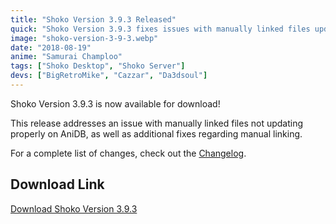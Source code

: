 ```yaml
---
title: "Shoko Version 3.9.3 Released"
quick: "Shoko Version 3.9.3 fixes issues with manually linked files updating on AniDB."
image: "shoko-version-3-9-3.webp"
date: "2018-08-19"
anime: "Samurai Champloo"
tags: ["Shoko Desktop", "Shoko Server"]
devs: ["BigRetroMike", "Cazzar", "Da3dsoul"]
---
```


Shoko Version 3.9.3 is now available for download!

This release addresses an issue with manually linked files not updating properly on AniDB, as well as additional fixes regarding manual linking.

For a complete list of changes, check out the [Changelog](https://docs.shokoanime.com/changelog.html).

## Download Link

[Download Shoko Version 3.9.3](https://shokoanime.com/downloads/)
